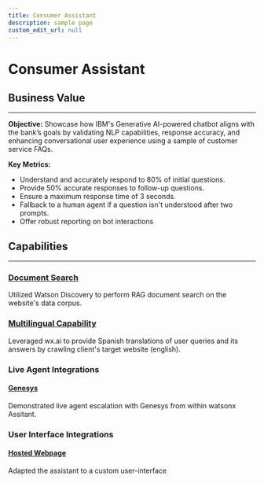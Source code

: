 ```yaml
---
title: Consumer Assistant
description: sample page
custom_edit_url: null
---
```


# Consumer Assistant

## Business Value
----
**Objective:** Showcase how IBM's Generative AI-powered chatbot aligns with the bank’s goals by validating NLP capabilities, response accuracy, and enhancing conversational user experience using a sample of customer service FAQs.

**Key Metrics:**
* Understand and accurately respond to 80% of initial questions.
* Provide 50% accurate responses to follow-up questions.
* Ensure a maximum response time of 3 seconds.
* Fallback to a human agent if a question isn't understood after two prompts.
* Offer robust reporting on bot interactions

## Capabilities
----

### [Document Search](/Create/solution-create-document%20search)
Utilized Watson Discovery to perform RAG document search on the website's data corpus.

### [Multilingual Capability](/Create/solution-multilingual-capability)
Leveraged wx.ai to provide Spanish translations of user queries and its answers by crawling client's target website (english). 

### Live Agent Integrations
#### [**Genesys**](/Create/Live%20Agent%20Integrations/Genesys%20Integration)
Demonstrated live agent escalation with Genesys from within watsonx Assitant.

### User Interface Integrations
#### [**Hosted Webpage**](/Create/User%20Interface%20Integrations/Hosted%20Static%20Site)
Adapted the assistant to a custom user-interface
